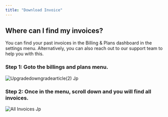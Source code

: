 ```yaml
---
title: "Download Invoice"
---
```


## Where can I find my invoices?

You can find your past invoices in the Billing & Plans dashboard in the settings menu. Alternatively, you can also reach out to our support team to help you with this.

### Step 1: Goto the billings and plans menu.

![Upgradedowngradearticle(2) Jp](/Upgradedowngradearticle\(2\).jpg)

### Step 2: Once in the menu, scroll down and you will find all invoices.

![All Invoices Jp](/images/all-invoices.jpg)
